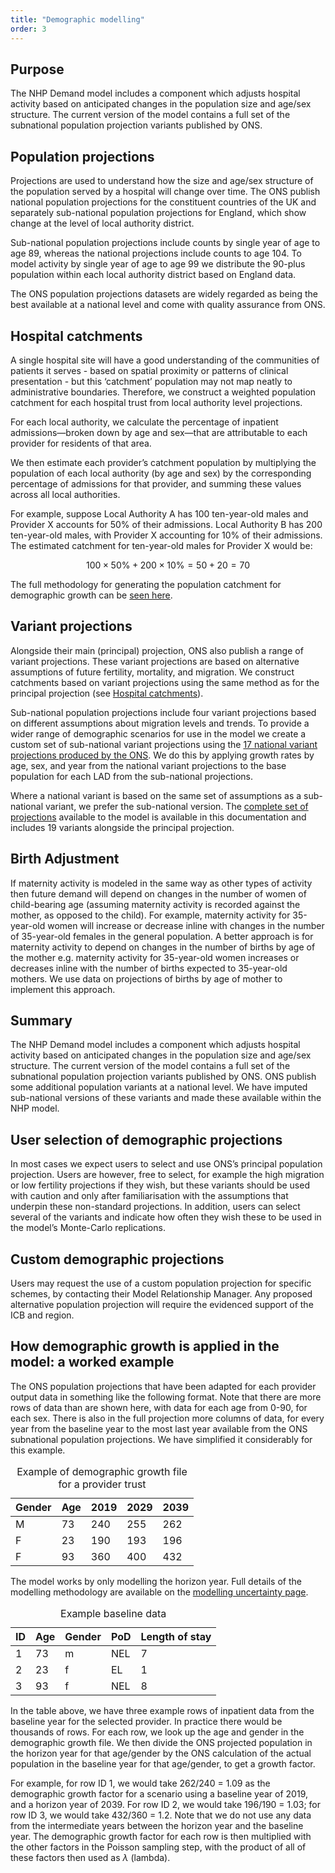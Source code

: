 ```yaml
---
title: "Demographic modelling"
order: 3
---
```


## Purpose

The NHP Demand model includes a component which adjusts hospital activity based on anticipated changes in the population size and age/sex structure. The current version of the model contains a full set of the subnational population projection variants published by ONS. 

## Population projections

Projections are used to understand how the size and age/sex structure of the population served by a hospital will change over time. The ONS publish national population projections for the constituent countries of the UK and separately sub-national population projections for England, which show change at the level of local authority district.

Sub-national population projections include counts by single year of age to age 89, whereas the national projections include counts to age 104. To model activity by single year of age to age 99 we distribute the 90-plus population within each local authority district based on England data.

The ONS population projections datasets are widely regarded as being the best available at a national level and come with quality assurance from ONS.

## Hospital catchments {#hosp-catchments}

A single hospital site will have a good understanding of the communities of patients it serves - based on spatial proximity or patterns of clinical presentation - but this 'catchment' population may not map neatly to administrative boundaries. Therefore, we construct a weighted population catchment for each hospital trust from local authority level projections.

For each local authority, we calculate the percentage of inpatient admissions—broken down by age and sex—that are attributable to each provider for residents of that area.

We then estimate each provider’s catchment population by multiplying the population of each local authority (by age and sex) by the corresponding percentage of admissions for that provider, and summing these values across all local authorities.

For example, suppose Local Authority A has 100 ten-year-old males and Provider X accounts for 50% of their admissions. Local Authority B has 200 ten-year-old males, with Provider X accounting for 10% of their admissions. The estimated catchment for ten-year-old males for Provider X would be:

$$
100 \times 50\% + 200 \times 10\% = 50 + 20 = 70
$$

The full methodology for generating the population catchment for demographic growth can be [seen here](https://github.com/The-Strategy-Unit/nhp_data/blob/main/reference/provider_catchments.py).

## Variant projections {#variant-projs}

Alongside their main (principal) projection, ONS also publish a range of variant projections. These variant projections are based on alternative assumptions of future fertility, mortality, and migration. We construct catchments based on variant projections using the same method as for the principal projection (see [Hospital catchments](#hosp-catchments)).

Sub-national population projections include four variant projections based on different assumptions about migration levels and trends. To provide a wider range of demographic scenarios for use in the model we create a custom set of sub-national variant projections using the [17 national variant projections produced by the ONS](https://www.ons.gov.uk/peoplepopulationandcommunity/populationandmigration/populationprojections/methodologies/variantnationalpopulationprojectionsfortheukandsubnationalpopulationprojectionsandhouseholdprojectionsforenglanduserguide). We do this by applying growth rates by age, sex, and year from the national variant projections to the base population for each LAD from the sub-national projections.

Where a national variant is based on the same set of assumptions as a sub-national variant, we prefer the sub-national version. The [complete set of projections](list_of_projections.qmd) available to the model is available in this documentation and includes 19 variants alongside the principal projection.

## Birth Adjustment

If maternity activity is modeled in the same way as other types of activity then future demand will depend on changes in the number of women of child-bearing age (assuming maternity activity is recorded against the mother, as opposed to the child). For example, maternity activity for 35-year-old women will increase or decrease inline with changes in the number of 35-year-old females in the general population. A better approach is for maternity activity to depend on changes in the number of births by age of the mother e.g. maternity activity for 35-year-old women increases or decreases inline with the number of births expected to 35-year-old mothers. We use data on projections of births by age of mother to implement this approach.

## Summary

The NHP Demand model includes a component which adjusts hospital activity based on anticipated changes in the population size and age/sex structure.  The current version of the model contains a full set of the subnational population projection variants published by ONS.  ONS publish some additional population variants at a national level. We have imputed sub-national versions of these variants and made these available within the NHP model.

## User selection of demographic projections

In most cases we expect users to select and use ONS's principal population projection.  Users are however, free to select, for example the high migration or low fertility projections if they wish, but these variants should be used with caution and only after familiarisation with the assumptions that underpin these non-standard projections.  In addition, users can select several of the variants and indicate how often they wish these to be used in the model's Monte-Carlo replications.

## Custom demographic projections

Users may request the use of a custom population projection for specific schemes, by contacting their Model Relationship Manager. Any proposed alternative population projection will require the evidenced support of the ICB and region.

## How demographic growth is applied in the model: a worked example

The ONS population projections that have been adapted for each provider output data in something like the following format. Note that there are more rows of data than are shown here, with data for each age from 0-90, for each sex. There is also in the full projection more columns of data, for every year from the baseline year to the most last year available from the ONS subnational population projections. We have simplified it considerably for this example.

| Gender | Age | 2019 | 2029 | 2039 |
| --- | --- | ---- | ---- | ---- |
| M   | 73  | 240  | 255  | 262  |
| F   | 23  | 190  | 193  | 196  |
| F   | 93  | 360  | 400  | 432  |
: Example of demographic growth file for a provider trust

The model works by only modelling the horizon year. Full details of the modelling methodology are available on the [modelling uncertainty page](../modelling_uncertainty.qmd). 

| ID  | Age | Gender |  PoD | Length of stay |
| :-- | :-- | :----- |  :-- | :------------- |
| 1   | 73  | m      |  NEL | 7              |
| 2   | 23  | f      |  EL  | 1              |
| 3   | 93  | f      |  NEL | 8              |
: Example baseline data

In the table above, we have three example rows of inpatient data from the baseline year for the selected provider. In practice there would be thousands of rows. For each row, we look up the age and gender in the demographic growth file. We then divide the ONS projected population in the horizon year for that age/gender by the ONS calculation of the actual population in the baseline year for that age/gender, to get a growth factor.

For example, for row ID 1, we would take 262/240 = 1.09 as the demographic growth factor for a scenario using a baseline year of 2019, and a horizon year of 2039. For row ID 2, we would take 196/190 = 1.03; for row ID 3, we would take 432/360 = 1.2. Note that we do not use any data from the intermediate years between the horizon year and the baseline year. The demographic growth factor for each row is then multiplied with the other factors in the Poisson sampling step, with the product of all of these factors then used as $\lambda$ (lambda).


